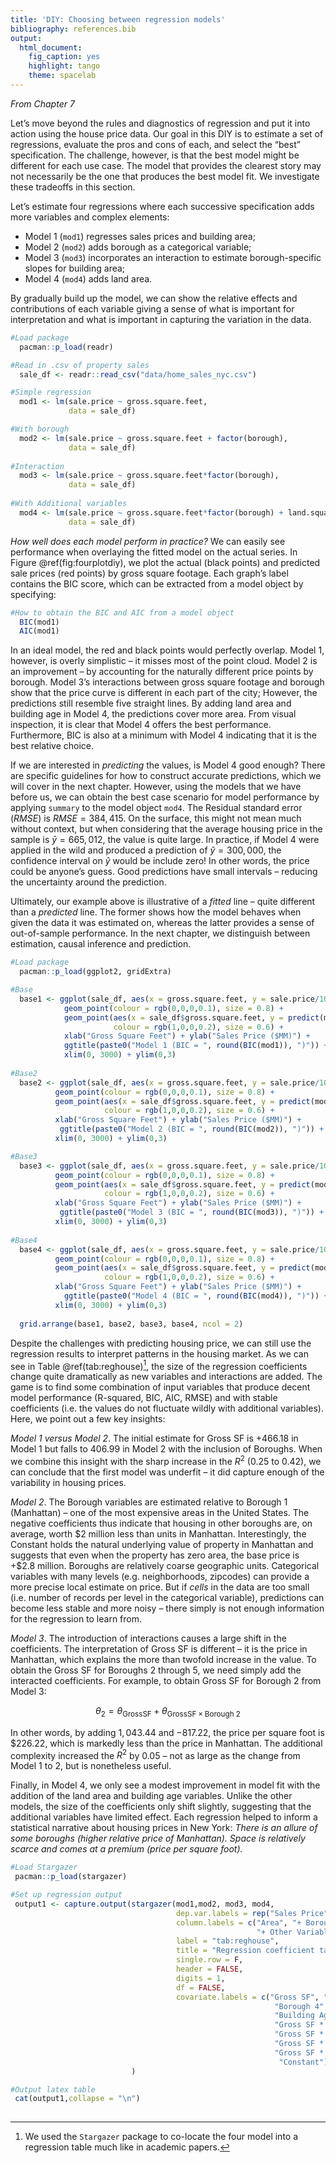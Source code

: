 ```yaml
---
title: 'DIY: Choosing between regression models'
bibliography: references.bib
output:
  html_document:
    fig_caption: yes
    highlight: tango
    theme: spacelab
---
```


*From Chapter 7*
  

Let's move beyond the rules and diagnostics of regression and put it into action using the house price data. Our goal in this DIY is to estimate a set of regressions, evaluate the pros and cons of each, and select the "best" specification. The challenge, however, is that the best model might be different for each use case. The model that provides the clearest story may not necessarily be the one that produces the best model fit. We investigate these tradeoffs in this section.

Let's estimate four regressions where each successive specification adds more variables and complex elements:

- Model 1 (`mod1`) regresses sales prices and building area;
- Model 2 (`mod2`) adds borough as a categorical variable;
- Model 3 (`mod3`) incorporates an interaction to estimate borough-specific slopes for building area;
- Model 4 (`mod4`) adds land area.

By gradually build up the model, we can show the relative effects and contributions of each variable giving a sense of what is important for interpretation and what is important in capturing the variation in the data.

```R
#Load package
  pacman::p_load(readr)

#Read in .csv of property sales
  sale_df <- readr::read_csv("data/home_sales_nyc.csv")

#Simple regression
  mod1 <- lm(sale.price ~ gross.square.feet,
             data = sale_df)

#With borough
  mod2 <- lm(sale.price ~ gross.square.feet + factor(borough),
             data = sale_df)
  
#Interaction
  mod3 <- lm(sale.price ~ gross.square.feet*factor(borough),
             data = sale_df)
  
#With Additional variables
  mod4 <- lm(sale.price ~ gross.square.feet*factor(borough) + land.square.feet + age,
             data = sale_df)
```

*How well does each model perform in practice?* We can easily see performance when overlaying the fitted model on the actual series. In Figure \@ref(fig:fourplotdiy), we plot the actual (black points) and predicted sale prices (red points) by gross square footage. Each graph's label contains the BIC score, which can be extracted from a model object by specifying:

```r
#How to obtain the BIC and AIC from a model object
  BIC(mod1)
  AIC(mod1)
```

In an ideal model, the red and black points would perfectly overlap. Model 1, however, is overly simplistic -- it misses most of the point cloud. Model 2 is an improvement -- by accounting for the naturally different price points by borough.  Model 3's interactions between gross square footage and borough show that the price curve is different in each part of the city; However, the predictions still resemble five straight lines. By adding land area and building age in Model 4, the predictions cover more area. From visual inspection, it is clear that Model 4 offers the best performance. Furthermore, BIC is also at a minimum with Model 4 indicating that it is the best relative choice. 

If we are interested in *predicting* the values, is Model 4 good enough? There are specific guidelines for how to construct accurate predictions, which we will cover in the next chapter. However, using the models that we have before us, we can obtain the best case scenario for model performance by applying `summary` to the model object `mod4`. The Residual standard error (*RMSE*) is $RMSE = 384,415$. On the surface, this might not mean much without context, but when considering that the average housing price in the sample is $\bar{y} = 665,012$, the value is quite large. In practice, if Model 4 were applied in the wild and produced a prediction of $\hat{y} = 300,000$, the confidence interval on $\hat{y}$ would be include zero! In other words, the price could be anyone's guess. Good predictions have small intervals -- reducing the uncertainty around the prediction.  

Ultimately, our example above is illustrative of a *fitted* line -- quite different than a *predicted* line. The former shows how the model behaves when given the data it was estimated on, whereas the latter provides a sense of out-of-sample performance. In the next chapter, we distinguish between estimation, causal inference and prediction.


```r
#Load package
  pacman::p_load(ggplot2, gridExtra)

#Base
  base1 <- ggplot(sale_df, aes(x = gross.square.feet, y = sale.price/1000000)) + 
            geom_point(colour = rgb(0,0,0,0.1), size = 0.8) +
            geom_point(aes(x = sale_df$gross.square.feet, y = predict(mod1)/1000000),
                       colour = rgb(1,0,0,0.2), size = 0.6) +
            xlab("Gross Square Feet") + ylab("Sales Price ($MM)") + 
            ggtitle(paste0("Model 1 (BIC = ", round(BIC(mod1)), ")")) + 
            xlim(0, 3000) + ylim(0,3)
  
#Base2
  base2 <- ggplot(sale_df, aes(x = gross.square.feet, y = sale.price/1000000)) + 
          geom_point(colour = rgb(0,0,0,0.1), size = 0.8) +
          geom_point(aes(x = sale_df$gross.square.feet, y = predict(mod2)/1000000),
                     colour = rgb(1,0,0,0.2), size = 0.6) +
          xlab("Gross Square Feet") + ylab("Sales Price ($MM)") + 
           ggtitle(paste0("Model 2 (BIC = ", round(BIC(mod2)), ")")) + 
          xlim(0, 3000) + ylim(0,3) 

#Base3
  base3 <- ggplot(sale_df, aes(x = gross.square.feet, y = sale.price/1000000)) + 
          geom_point(colour = rgb(0,0,0,0.1), size = 0.8) +
          geom_point(aes(x = sale_df$gross.square.feet, y = predict(mod3)/1000000),
                     colour = rgb(1,0,0,0.2), size = 0.6) +
          xlab("Gross Square Feet") + ylab("Sales Price ($MM)") + 
           ggtitle(paste0("Model 3 (BIC = ", round(BIC(mod3)), ")")) + 
          xlim(0, 3000) + ylim(0,3) 
  
#Base4
  base4 <- ggplot(sale_df, aes(x = gross.square.feet, y = sale.price/1000000)) + 
          geom_point(colour = rgb(0,0,0,0.1), size = 0.8) +
          geom_point(aes(x = sale_df$gross.square.feet, y = predict(mod4)/1000000),
                     colour = rgb(1,0,0,0.2), size = 0.6) +
          xlab("Gross Square Feet") + ylab("Sales Price ($MM)") + 
            ggtitle(paste0("Model 4 (BIC = ", round(BIC(mod4)), ")")) + 
          xlim(0, 3000) + ylim(0,3) 
  
  grid.arrange(base1, base2, base3, base4, ncol = 2)

```

Despite the challenges with predicting housing price, we can still use the regression results to interpret patterns in the housing market. As we can see in Table \@ref(tab:reghouse)^[We used the `Stargazer` package to co-locate the four model into a regression table much like in academic papers.], the size of the regression coefficients change quite dramatically as new variables and interactions are added. The game is to find some combination of input variables that produce decent model performance (R-squared, BIC, AIC, RMSE) and with stable coefficients (i.e. the values do not fluctuate wildly with additional variables). Here, we point out a few key insights:

*Model 1 versus Model 2*. The initial estimate for Gross SF is $+466.18$ in Model 1 but falls to $406.99$ in Model 2 with the inclusion of Boroughs. When we combine this insight with the sharp increase in the $R^2$ ($0.25$ to $0.42$), we can conclude that the first model was underfit -- it did capture enough of the variability in housing prices. 

*Model 2*. The Borough variables are estimated relative to Borough 1 (Manhattan) -- one of the most expensive areas in the United States. The negative coefficients thus indicate that housing in other boroughs are, on average, worth \$2 million less than units in Manhattan. Interestingly, the Constant holds the natural underlying value of property in Manhattan and suggests that even when the property has zero area, the base price is +\$2.8 million. Boroughs are relatively coarse geographic units. Categorical variables with many levels (e.g. neighborhoods, zipcodes) can provide a more precise local estimate on price. But if *cells* in the data are too small (i.e. number of records per level in the categorical variable), predictions can become less stable and more noisy -- there simply is not enough information for the regression to learn from.

*Model 3*. The introduction of interactions causes a large shift in the coefficients. The interpretation of Gross SF  is different -- it is the price in Manhattan, which explains the more than twofold increase in the value. To obtain the Gross SF for Boroughs 2 through 5, we need simply add the interacted coefficients. For example, to obtain Gross SF for Borough 2 from Model 3:

$$\theta_{2} =\theta_{\text{GrossSF}}+\theta_{\text{GrossSF} \times \text{Borough 2}}$$

In other words, by adding $1,043.44$ and $-817.22$, the price per square foot is \$226.22, which is markedly less than the price in Manhattan. The additional complexity increased the $R^2$ by 0.05 -- not as large as the change from Model 1 to 2, but is nonetheless useful. 

Finally, in Model 4, we only see a modest improvement in model fit with the addition of the land area and building age variables. Unlike the other models, the size of the coefficients only shift slightly, suggesting that the additional variables have limited effect. Each regression helped to inform a statistical narrative about housing prices in New York: *There is an allure of some boroughs (higher relative price of Manhattan). Space is relatively scarce and comes at a premium (price per square foot).*


```r
#Load Stargazer
 pacman::p_load(stargazer)

#Set up regression output
 output1 <- capture.output(stargazer(mod1,mod2, mod3, mod4,
                                     dep.var.labels = rep("Sales Price",4), 
                                     column.labels = c("Area", "+ Borough", "+ Interaction",
                                                       "+ Other Variables"),
                                     label = "tab:reghouse",
                                     title = "Regression coefficient table for four specifications.", 
                                     single.row = F,
                                     header = FALSE, 
                                     digits = 1, 
                                     df = FALSE,
                                     covariate.labels = c("Gross SF", "Borough 2", "Borough 3",
                                                           "Borough 4", "Borough 5", "Land SF", 
                                                           "Building Age", 
                                                           "Gross SF * Borough 2",
                                                           "Gross SF * Borough 3",
                                                           "Gross SF * Borough 4",
                                                           "Gross SF * Borough 5",
                                                            "Constant"))
                           )

#Output latex table
 cat(output1,collapse = "\n")
              
```

